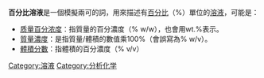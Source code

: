 '''百分比溶液'''是一個模擬兩可的詞，用來描述有[[百分比|百分比]]（%）單位的[[溶液|溶液]]，可能是：

* [[质量百分浓度|质量百分浓度]]：指質量的百分濃度（% w/w），也會用wt.%表示。
* [[質量濃度|質量濃度]]：是指質量/體積的數值乘100%（會誤寫為% w/v）。
* [[體積分數|體積分數]]：指體積的百分濃度（% v/v）

{{disambig}}

[[Category:溶液|Category:溶液]]
[[Category:分析化学|Category:分析化学]]